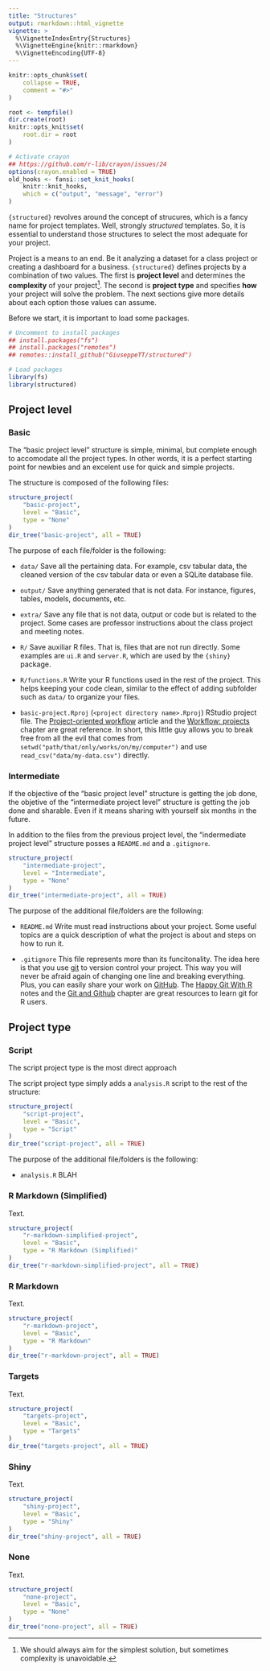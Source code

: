 ```yaml
---
title: "Structures"
output: rmarkdown::html_vignette
vignette: >
  %\VignetteIndexEntry{Structures}
  %\VignetteEngine{knitr::rmarkdown}
  %\VignetteEncoding{UTF-8}
---
```


```r
knitr::opts_chunk$set(
    collapse = TRUE,
    comment = "#>"
)

root <- tempfile()
dir.create(root)
knitr::opts_knit$set(
    root.dir = root
)

# Activate crayon
## https://github.com/r-lib/crayon/issues/24
options(crayon.enabled = TRUE)
old_hooks <- fansi::set_knit_hooks(
    knitr::knit_hooks,
    which = c("output", "message", "error")
)
```

`{structured}` revolves around the concept of strucures, which is a fancy name for project templates. Well, strongly *structured* templates. So, it is essential to understand those structures to select the most adequate for your project.

Project is a means to an end. Be it analyzing a dataset for a class project or creating a dashboard for a business. `{structured}` defines projects by a combination of two values. The first is **project level** and determines the **complexity** of your project^[We should always aim for the simplest solution, but sometimes complexity is unavoidable.]. The second is **project type** and specifies **how** your project will solve the problem. The next sections give more details about each option those values can assume.

Before we start, it is important to load some packages.

```r
# Uncomment to install packages
## install.packages("fs")
## install.packages("remotes")
## remotes::install_github("GiuseppeTT/structured")

# Load packages
library(fs)
library(structured)
```

## Project level
### Basic
The "basic project level" structure is simple, minimal, but complete enough to accomodate all the project types. In other words, it is a perfect starting point for newbies and an excelent use for quick and simple projects.

The structure is composed of the following files:

```r
structure_project(
    "basic-project",
    level = "Basic",
    type = "None"
)
dir_tree("basic-project", all = TRUE)
```

The purpose of each file/folder is the following:

- `data/` Save all the pertaining data. For example, csv tabular data, the cleaned version of the csv tabular data or even a SQLite database file.

- `output/` Save anything generated that is not data. For instance, figures, tables, models, documents, etc.

- `extra/` Save any file that is not data, output or code but is related to the project. Some cases are professor instructions about the class project and meeting notes.

- `R/` Save auxiliar R files. That is, files that are not run directly. Some examples are `ui.R` and `server.R`, which are used by the `{shiny}` package.

- `R/functions.R` Write your R functions used in the rest of the project. This helps keeping your code clean, similar to the effect of adding subfolder such as `data/` to organize your files.

- `basic-project.Rproj` (`<project directory name>.Rproj`) RStudio project file. The [Project-oriented workflow](https://www.tidyverse.org/blog/2017/12/workflow-vs-script/) article and the [Workflow: projects](https://r4ds.had.co.nz/workflow-projects.html) chapter are great reference. In short, this little guy allows you to break free from all the evil that comes from `setwd("path/that/only/works/on/my/computer")` and use `read_csv("data/my-data.csv")` directly.

### Intermediate
If the objective of the "basic project level" structure is getting the job done, the objetive of the "intermediate project level" structure is getting the job done and sharable. Even if it means sharing with yourself six months in the future.

In addition to the files from the previous project level, the "indermediate project level" structure posses a `README.md` and a `.gitignore`.

```r
structure_project(
    "intermediate-project",
    level = "Intermediate",
    type = "None"
)
dir_tree("intermediate-project", all = TRUE)
```

The purpose of the additional file/folders are the following:

- `README.md` Write must read instructions about your project. Some useful topics are a quick description of what the project is about and steps on how to run it.

- `.gitignore` This file represents more than its funcitonality. The idea here is that you use [git](https://git-scm.com/) to version control your project. This way you will never be afraid again of changing one line and breaking everything. Plus, you can easily share your work on [GitHub](github.com/). The [Happy Git With R](https://happygitwithr.com/) notes and the [Git and Github](https://r-pkgs.org/git.html) chapter are great resources to learn git for R users.

## Project type
### Script
The script project type is the most direct approach

The script project type simply adds a `analysis.R` script to the rest of the structure:

```r
structure_project(
    "script-project",
    level = "Basic",
    type = "Script"
)
dir_tree("script-project", all = TRUE)
```

The purpose of the additional file/folders is the following:

- `analysis.R` BLAH

### R Markdown (Simplified)
Text.

```r
structure_project(
    "r-markdown-simplified-project",
    level = "Basic",
    type = "R Markdown (Simplified)"
)
dir_tree("r-markdown-simplified-project", all = TRUE)
```

### R Markdown
Text.

```r
structure_project(
    "r-markdown-project",
    level = "Basic",
    type = "R Markdown"
)
dir_tree("r-markdown-project", all = TRUE)
```

### Targets
Text.

```r
structure_project(
    "targets-project",
    level = "Basic",
    type = "Targets"
)
dir_tree("targets-project", all = TRUE)
```

### Shiny
Text.

```r
structure_project(
    "shiny-project",
    level = "Basic",
    type = "Shiny"
)
dir_tree("shiny-project", all = TRUE)
```

### None
Text.

```r
structure_project(
    "none-project",
    level = "Basic",
    type = "None"
)
dir_tree("none-project", all = TRUE)
```
